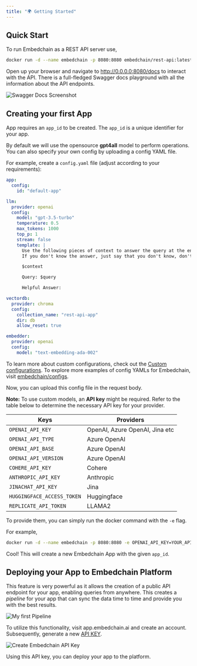 ```yaml
---
title: "🌍 Getting Started"
---
```


## Quick Start

To run Embedchain as a REST API server use,

```bash
docker run -d --name embedchain -p 8080:8080 embedchain/rest-api:latest
```

Open up your browser and navigate to http://0.0.0.0:8080/docs to interact with the API. There is a full-fledged Swagger docs playground with all the information
about the API endpoints.

![Swagger Docs Screenshot](https://github.com/embedchain/embedchain/assets/73601258/299d81e5-a0df-407c-afc2-6fa2c4286844)

## Creating your first App

App requires an `app_id` to be created. The `app_id` is a unique identifier for your app.

By default we will use the opensource **gpt4all** model to perform operations. You can also specify your own config by uploading a config YAML file.

For example, create a `config.yaml` file (adjust according to your requirements):

```yaml
app:
  config:
    id: "default-app"

llm:
  provider: openai
  config:
    model: "gpt-3.5-turbo"
    temperature: 0.5
    max_tokens: 1000
    top_p: 1
    stream: false
    template: |
      Use the following pieces of context to answer the query at the end.
      If you don't know the answer, just say that you don't know, don't try to make up an answer.

      $context

      Query: $query

      Helpful Answer:

vectordb:
  provider: chroma
  config:
    collection_name: "rest-api-app"
    dir: db
    allow_reset: true

embedder:
  provider: openai
  config:
    model: "text-embedding-ada-002"
```

To learn more about custom configurations, check out the [Custom configurations](https://docs.embedchain.ai/advanced/configuration).
To explore more examples of config YAMLs for Embedchain, visit [embedchain/configs](https://github.com/embedchain/embedchain/tree/main/configs).

Now, you can upload this config file in the request body.

**Note:** To use custom models, an **API key** might be required. Refer to the table below to determine the necessary API key for your provider.

| Keys                       | Providers                      |
| -------------------------- | ------------------------------ |
| `OPENAI_API_KEY `          | OpenAI, Azure OpenAI, Jina etc |
| `OPENAI_API_TYPE`          | Azure OpenAI                   |
| `OPENAI_API_BASE`          | Azure OpenAI                   |
| `OPENAI_API_VERSION`       | Azure OpenAI                   |
| `COHERE_API_KEY`           | Cohere                         |
| `ANTHROPIC_API_KEY`        | Anthropic                      |
| `JINACHAT_API_KEY`         | Jina                           |
| `HUGGINGFACE_ACCESS_TOKEN` | Huggingface                    |
| `REPLICATE_API_TOKEN`      | LLAMA2                         |

To provide them, you can simply run the docker command with the `-e` flag.

For example,

```bash
docker run -d --name embedchain -p 8080:8080 -e OPENAI_API_KEY=YOUR_API_KEY embedchain/rest-api:latest
```

Cool! This will create a new Embedchain App with the given `app_id`.

## Deploying your App to Embedchain Platform

This feature is very powerful as it allows the creation of a public API endpoint for your app, enabling queries from anywhere. This creates a _pipeline_
for your app that can sync the data time to time and provide you with the best results.

![My first Pipeline](https://github.com/embedchain/embedchain/assets/73601258/266a66e0-330e-4bb9-aa97-687d826cd3fa)

To utilize this functionality, visit app.embedchain.ai and create an account. Subsequently, generate a new [API KEY](https://app.embedchain.ai/settings/keys/).

![Create Embedchain API Key](https://github.com/embedchain/embedchain/assets/73601258/791e92cc-4a6f-4740-94c2-f11cce13e93b)

Using this API key, you can deploy your app to the platform.
